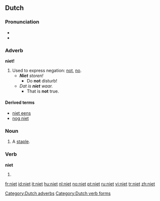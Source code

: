 ==Dutch==

===Pronunciation===
* {{audio|Nl-niet.ogg|audio}}
* {{IPA|/nit/|lang=nl}}

===Adverb===
'''niet!'''

# Used to express negation: [[not]], [[no]].
#* '''''Niet''' storen!''
#** Do '''not''' disturb!
#* ''Dat is '''niet''' waar.''
#** That is '''not''' true.

====Derived terms====
* [[niet eens]]
* [[nog niet]]

===Noun===
{{nl-noun2|f}}

# A [[staple]].

===Verb===
'''niet'''

# {{first person singular present tense and imperative of|nieten}}

[[Category:Dutch adverbs]]
[[Category:Dutch verb forms]]

[[fr:niet]]
[[id:niet]]
[[it:niet]]
[[hu:niet]]
[[nl:niet]]
[[no:niet]]
[[pt:niet]]
[[ru:niet]]
[[vi:niet]]
[[tr:niet]]
[[zh:niet]]